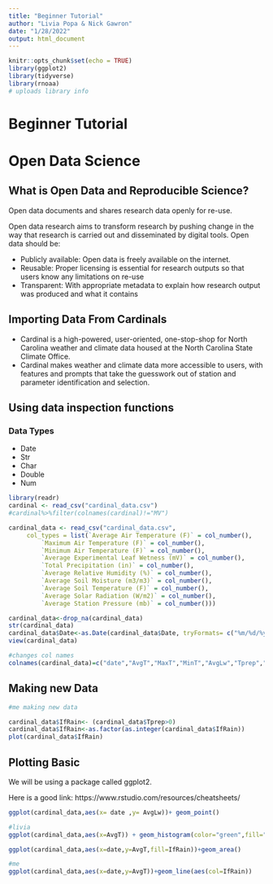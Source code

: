 ```yaml
---
title: "Beginner Tutorial"
author: "Livia Popa & Nick Gawron"
date: "1/28/2022"
output: html_document
---
```


```r
knitr::opts_chunk$set(echo = TRUE)
library(ggplot2)
library(tidyverse)
library(rnoaa)
# uploads library info
```

# Beginner Tutorial

# Open Data Science

## What is Open Data and Reproducible Science?

Open data documents and shares research data openly for re-use.

Open data research aims to transform research by pushing change in the way that research is carried out and disseminated by digital tools. Open data should be:

- Publicly available: Open data is freely available on the internet.
- Reusable: Proper licensing is essential for research outputs so that users know any limitations on re-use
- Transparent: With appropriate metadata to explain how research output was produced and what it contains


## Importing Data From Cardinals

- Cardinal is a high-powered, user-oriented, one-stop-shop for North Carolina weather and climate data housed at the North Carolina State Climate Office. 
- Cardinal makes weather and climate data more accessible to users, with features and prompts that take the guesswork out of station and parameter identification and selection.

## Using data inspection functions

### Data Types

- Date
- Str
- Char
- Double 
- Num

```r
library(readr)
cardinal <- read_csv("cardinal_data.csv")
#cardinal%>%filter(colnames(cardinal)!="MV")
```


```r
cardinal_data <- read_csv("cardinal_data.csv", 
     col_types = list(`Average Air Temperature (F)` = col_number(), 
         `Maximum Air Temperature (F)` = col_number(), 
         `Minimum Air Temperature (F)` = col_number(), 
         `Average Experimental Leaf Wetness (mV)` = col_number(), 
         `Total Precipitation (in)` = col_number(), 
         `Average Relative Humidity (%)` = col_number(), 
         `Average Soil Moisture (m3/m3)` = col_number(), 
         `Average Soil Temperature (F)` = col_number(), 
         `Average Solar Radiation (W/m2)` = col_number(), 
         `Average Station Pressure (mb)` = col_number()))

cardinal_data<-drop_na(cardinal_data)
str(cardinal_data)
cardinal_data$Date<-as.Date(cardinal_data$Date, tryFormats= c("%m/%d/%y"))
view(cardinal_data)

#changes col names
colnames(cardinal_data)=c("date","AvgT","MaxT","MinT","AvgLw","Tprep","AvgHum","AvgSm","AvgSt","AvgSr","AvgStp")
```


## Making new Data

```r
#me making new data

cardinal_data$IfRain<- (cardinal_data$Tprep>0)
cardinal_data$IfRain<-as.factor(as.integer(cardinal_data$IfRain))
plot(cardinal_data$IfRain)
```


## Plotting Basic 

We will be using a package called ggplot2.

Here is a good link: https://www.rstudio.com/resources/cheatsheets/

```r
ggplot(cardinal_data,aes(x= date ,y= AvgLw))+ geom_point()
```


```r
#livia
ggplot(cardinal_data,aes(x=AvgT)) + geom_histogram(color="green",fill="orange")+labs(x="Average Temperature", y="Day",title ="Histogram of Average Temperature in Lake Wheeler")

ggplot(cardinal_data,aes(x=date,y=AvgT,fill=IfRain))+geom_area()
```


```r
#me 
ggplot(cardinal_data,aes(x=date,y=AvgT))+geom_line(aes(col=IfRain))
```




